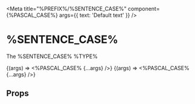 
<Meta
  title="%PREFIX%/%SENTENCE_CASE%"
  component={%PASCAL_CASE%}
  args={{
    text: 'Default text'
  }}
/>

# %SENTENCE_CASE%

The %SENTENCE_CASE% %TYPE%

<Canvas withSource="open">
  <Story name="Default">
    {(args) => <%PASCAL_CASE% {...args} />}
  </Story>
   <Story
    name="Alternate Text"
    args={{
      text: 'Alternate Text'
    }}
  >
    {(args) => <%PASCAL_CASE% {...args} />}
  </Story>
</Canvas>

## Props

<ArgsTable of={%PASCAL_CASE%} />
